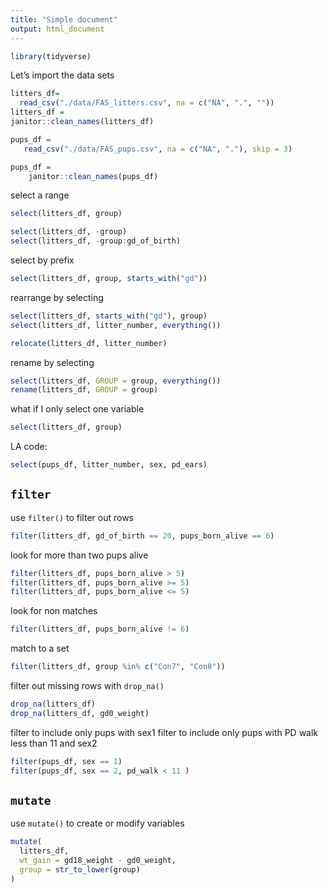 ```yaml
---
title: "Simple document"
output: html_document
---
```


```r
library(tidyverse)
```

Let's import the data sets

```r
litters_df=
  read_csv("./data/FAS_litters.csv", na = c("NA", ".", ""))
litters_df = 
janitor::clean_names(litters_df)

pups_df =
   read_csv("./data/FAS_pups.csv", na = c("NA", "."), skip = 3)

pups_df = 
    janitor::clean_names(pups_df)
```

select a range

```r
select(litters_df, group)
```

```r
select(litters_df, -group)
select(litters_df, -group:gd_of_birth)
```

select by prefix

```r
select(litters_df, group, starts_with("gd"))
```

rearrange by selecting

```r
select(litters_df, starts_with("gd"), group)
select(litters_df, litter_number, everything())

relocate(litters_df, litter_number)
```

rename by selecting

```r
select(litters_df, GROUP = group, everything())
rename(litters_df, GROUP = group)
```

what if I only select one variable

```r
select(litters_df, group)

```

LA  code:

```r
select(pups_df, litter_number, sex, pd_ears)
```

## `filter`

use `filter()` to filter out rows

```r
filter(litters_df, gd_of_birth == 20, pups_born_alive == 6)
```

look for more than two pups alive

```r
filter(litters_df, pups_born_alive > 5)
filter(litters_df, pups_born_alive >= 5)
filter(litters_df, pups_born_alive <= 5)
```

look for non matches

```r
filter(litters_df, pups_born_alive != 6)
```

match to a set

```r
filter(litters_df, group %in% c("Con7", "Con8"))
```

filter out missing rows with `drop_na()`

```r
drop_na(litters_df)
drop_na(litters_df, gd0_weight)
```

filter to include only pups with sex1
filter to include only pups with PD walk less than 11 and sex2

```r
filter(pups_df, sex == 1)
filter(pups_df, sex == 2, pd_walk < 11 )
```

## `mutate`

use `mutate()` to create or modify variables

```r
mutate(
  litters_df,
  wt_gain = gd18_weight - gd0_weight,
  group = str_to_lower(group)
)
```


